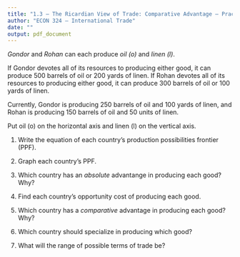 ```yaml
---
title: "1.3 — The Ricardian View of Trade: Comparative Advantage — Practice Problems"
author: "ECON 324 — International Trade"
date: ""
output: pdf_document
---
```


*Gondor* and *Rohan* can each produce *oil (o)* and *linen (l)*. 

If Gondor devotes all of its resources to producing either good, it can produce 500 barrels of oil or 200 yards of linen. If Rohan devotes all of its resources to producing either good, it can produce 300 barrels of oil or 100 yards of linen. 

Currently, Gondor is producing 250 barrels of oil and 100 yards of linen, and Rohan is producing 150 barrels of oil and 50 units of linen.

Put oil (o) on the horizontal axis and linen (l) on the vertical axis.

1. Write the equation of each country's production possibilities frontier (PPF).

2. Graph each country's PPF. 

3. Which country has an *absolute* advantange in producing each good? Why?

4. Find each country's opportunity cost of producing each good.

5. Which country has a *comparative* advantage in producing each good? Why?

6. Which country should specialize in producing which good?

7. What will the range of possible terms of trade be? 